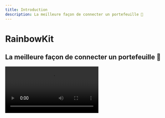 ```yaml
---
title: Introduction
description: La meilleure façon de connecter un portefeuille 🌈
---
```


<Announcement
  heading="RainbowKit has migrated to WalletConnect v2"
  subheading="Upgrade your dApp before June 28th to become v2 ready"
  actionTitle="Read the Guide"
  actionUrl="/guides/walletconnect-v2"
/>

# RainbowKit

## La meilleure façon de connecter un portefeuille 🌈

<Video src="https://rainbowme-res.cloudinary.com/video/upload/v1657717102/rainbowkit/site-assets/rainbowkit-video-final-3_dehldu.mp4" />

RainbowKit est une bibliothèque [React](https://reactjs.org/) qui facilite l'ajout d'une connexion de portefeuille à votre dapp. Il est intuitif, réactif et personnalisable.

### Fonctionnalités

#### Gestion de portefeuille

Gestion de portefeuille prête à l'emploi pour votre dapp. En plus de gérer la connexion et la déconnexion des portefeuilles, RainbowKit prend en charge de nombreux portefeuilles, intervertit les chaînes de connexion, résout l'adresse en ENS, affiche le solde et bien plus encore!

#### Personnalisable

Vous pouvez ajuster l'interface utilisateur de RainbowKit pour correspondre à votre image de marque. Vous pouvez choisir parmi quelques couleurs d'accent et configurations de rayon de bordure pré-définies. Pour des cas d'utilisation plus avancés, vous pouvez fournir un thème entièrement personnalisé, rendre votre propre bouton et omettre certaines fonctionnalités. Mode sombre inclus.

#### Normes de l'industrie

Pour une meilleure interopérabilité avec la plupart des produits, nous nous appuyons sur [viem](https://viem.sh) et [wagmi](https://wagmi.sh/) - les bibliothèques les plus couramment utilisées dans l'espace.

### Communauté

Nous sommes ravis de voir la communauté adopter RainbowKit, soulever des problèmes et donner des commentaires. Qu'il s'agisse d'une demande de fonctionnalité, d'un rapport de bug ou d'un projet à présenter, veuillez vous impliquer!

-   Soulever un [issue](https://github.com/rainbow-me/rainbowkit/issues)
-   Suivez sur [Twitter](https://twitter.com/rainbowdotme)
-   Partagez votre [feedback](https://github.com/rainbow-me/rainbowkit/discussions/new?category=feedback)
-   Essayez-le sur [Codesandbox](https://codesandbox.io/p/sandbox/github/rainbow-me/rainbowkit/tree/main/examples/with-next)
